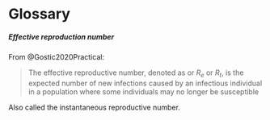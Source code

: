 # Glossary {.unnumbered}


##### Effective reproduction number {#effectiveRt}

From @Gostic2020Practical: 

> The effective reproductive number, denoted as or $R_e$ or $R_t$, is the expected number of new infections caused by an infectious individual in a population where some individuals may no longer be susceptible

Also called the instantaneous reproductive number.
